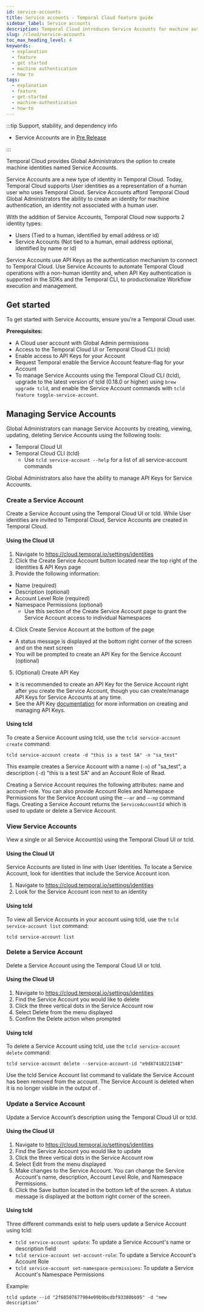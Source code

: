 ```yaml
---
id: service-accounts
title: Service accounts - Temporal Cloud feature guide
sidebar_label: Service accounts
description: Temporal Cloud introduces Service Accounts for machine authentication, enabling non-human identities to interact with Temporal Cloud. Manage Service Accounts via Cloud UI or CLI for secure, automated operations.
slug: /cloud/service-accounts
toc_max_heading_level: 4
keywords:
  - explanation
  - feature
  - get started
  - machine authentication
  - how to
tags:
  - explanation
  - feature
  - get-started
  - machine-authentication
  - how-to
---
```


:::tip Support, stability, and dependency info

- Service Accounts are in [Pre Release](/evaluate/release-stages#pre-release)

:::

Temporal Cloud provides Global Administrators the option to create machine identities named Service Accounts.

Service Accounts are a new type of identity in Temporal Cloud. Today, Temporal Cloud supports User identities as a representation of a human user who uses Temporal Cloud.
Service Accounts afford Temporal Cloud Global Administrators the ability to create an identity for machine authentication, an identity not associated with a human user.

With the addition of Service Accounts, Temporal Cloud now supports 2 identity types:

- Users (Tied to a human, identified by email address or id)
- Service Accounts (Not tied to a human, email address optional, identified by name or id)

Service Accounts use API Keys as the authentication mechanism to connect to Temporal Cloud.
Use Service Accounts to automate Temporal Cloud operations with a non-human identity and, when API Key authentication is supported in the SDKs and the Temporal CLI, to productionalize Workflow execution and management.

## Get started

To get started with Service Accounts, ensure youʼre a Temporal Cloud user.

**Prerequisites:**

- A Cloud user account with Global Admin permissions
- Access to the Temporal Cloud UI or Temporal Cloud CLI (tcld)
- Enable access to API Keys for your Account
- Request Temporal enable the Service Account feature-flag for your Account
- To manage Service Accounts using the Temporal Cloud CLI (tcld), upgrade to the latest version of tcld (0.18.0 or higher) using `brew upgrade tcld`, and enable the Service Account commands with `tcld feature toggle-service-account`.

## Managing Service Accounts

Global Administrators can manage Service Accounts by creating, viewing, updating, deleting Service Accounts using the following tools:

- Temporal Cloud UI
- Temporal Cloud CLI (tcld)
  - Use `tcld service-account --help` for a list of all service-account commands

Global Administrators also have the ability to manage API Keys for Service Accounts.

### Create a Service Account

Create a Service Account using the Temporal Cloud UI or tcld.
While User identities are invited to Temporal Cloud, Service Accounts are created in Temporal Cloud.

#### Using the Cloud UI

1. Navigate to https://cloud.temporal.io/settings/identities
2. Click the Create Service Account button located near the top right of the Identities & API Keys page
3. Provide the following information:

- Name (required)
- Description (optional)
- Account Level Role (required)
- Namespace Permissions (optional)
  - Use this section of the Create Service Account page to grant the Service Account access to individual Namespaces

4. Click Create Service Account at the bottom of the page

- A status message is displayed at the bottom right corner of the screen and on the next screen
- You will be prompted to create an API Key for the Service Account (optional)

5. (Optional) Create API Key

- It is recommended to create an API Key for the Service Account right after you create the Service Account, though you can create/manage API Keys for Service Accounts at any time.
- See the API Key [documentation](/cloud/api-keys) for more information on creating and managing API Keys.

#### Using tcld

To create a Service Account using tcld, use the `tcld service-account create` command:

```
tcld service-account create -d "this is a test SA" -n "sa_test"
```

This example creates a Service Account with a name (`-n`) of "sa_test", a description (`-d`) "this is a test SA" and an Account Role of Read.

Creating a Service Account requires the following attributes: name and account-role.
You can also provide Account Roles and Namespace Permissions for the Service Account using the `—-ar` and `—-np` command flags.
Creating a Service Account returns the `ServiceAccountId` which is used to update or delete a Service Account.

### View Service Accounts

View a single or all Service Account(s) using the Temporal Cloud UI or tcld.

#### Using the Cloud UI

Service Accounts are listed in line with User Identities.
To locate a Service Account, look for identities that include the Service Account icon.

1. Navigate to https://cloud.temporal.io/settings/identities
2. Look for the Service Account icon next to an identity

#### Using tcld

To view all Service Accounts in your account using tcld, use the `tcld service-account list` command:

```
tcld service-account list
```

### Delete a Service Account

Delete a Service Account using the Temporal Cloud UI or tcld.

#### Using the Cloud UI

1. Navigate to https://cloud.temporal.io/settings/identities
2. Find the Service Account you would like to delete
3. Click the three vertical dots in the Service Account row
4. Select Delete from the menu displayed
5. Confirm the Delete action when prompted

#### Using tcld

To delete a Service Account using tcld, use the `tcld service-account delete` command:

```
tcld service-account delete --service-account-id "e9d87418221548"
```

Use the tcld Service Account list command to validate the Service Account has been removed from the account.
The Service Account is deleted when it is no longer visible in the output of .

### Update a Service Account

Update a Service Accountʼs description using the Temporal Cloud UI or tcld.

#### Using the Cloud UI

1. Navigate to https://cloud.temporal.io/settings/identities
2. Find the Service Account you would like to update
3. Click the three vertical dots in the Service Account row
4. Select Edit from the menu displayed
5. Make changes to the Service Account.
   You can change the Service Account's name, description, Account Level Role, and Namespace Permissions.
6. Click the Save button located in the bottom left of the screen.
   A status message is displayed at the bottom right corner of the screen.

#### Using tcld

Three different commands exist to help users update a Service Account using tcld:

- `tcld service-account update`: To update a Service Account's name or description field
- `tcld service-account set-account-role`: To update a Service Account's Account Role
- `tcld service-account set-namespace-permissions`: To update a Service Account's Namespace Permissions

Example:

```
tcld update --id "2f68507677904e09b9bcdbf93380bb95" -d "new description"
```
